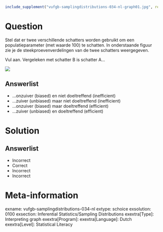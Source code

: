 ```{r, echo = FALSE, results = "hide"}
include_supplement("vufgb-samplingdistributions-034-nl-graph01.jpg", recursive = TRUE)
```

Question
========

Stel dat er twee verschillende schatters worden gebruikt om een populatieparameter (met waarde 100) te schatten. In onderstaande figuur zie je de steekproevenverdelingen van de twee schatters weergegeven. 

Vul aan. Vergeleken met schatter B is schatter A...

![](vufgb-samplingdistributions-034-nl-graph01.jpg)
  
Answerlist
----------
* ...onzuiver (biased) en niet doeltreffend (inefficient)
* ...zuiver (unbiased) maar niet doeltreffend (inefficient)
* ...onzuiver (biased) maar doeltreffend (efficient)
* ...zuiver (unbiased) en doeltreffend (efficient)


Solution
========

Answerlist
----------
* Incorrect
* Correct
* Incorrect
* Incorrect

Meta-information
================
exname: vufgb-samplingdistributions-034-nl
extype: schoice
exsolution: 0100
exsection: Inferential Statistics/Sampling Distributions
exextra[Type]: Interpreting graph
exextra[Program]: 
exextra[Language]: Dutch
exextra[Level]: Statistical Literacy